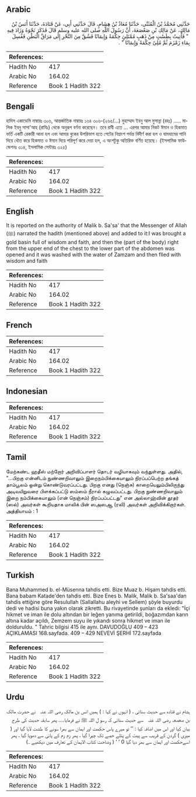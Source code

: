 ## Arabic


<div dir="rtl" lang="ar" style={{fontSize:'larger',backgroundColor:'#f8f9fa',padding:20}}>
حَدَّثَنِي مُحَمَّدُ بْنُ الْمُثَنَّى، حَدَّثَنَا مُعَاذُ بْنُ هِشَامٍ، قَالَ حَدَّثَنِي أَبِي، عَنْ قَتَادَةَ، حَدَّثَنَا أَنَسُ بْنُ مَالِكٍ، عَنْ مَالِكِ بْنِ صَعْصَعَةَ، أَنَّ رَسُولَ اللَّهِ صلى الله عليه وسلم قَالَ فَذَكَرَ نَحْوَهُ وَزَادَ فِيهِ ‏ "‏ فَأُتِيتُ بِطَسْتٍ مِنْ ذَهَبٍ مُمْتَلِئٍ حِكْمَةً وَإِيمَانًا فَشُقَّ مِنَ النَّحْرِ إِلَى مَرَاقِّ الْبَطْنِ فَغُسِلَ بِمَاءِ زَمْزَمَ ثُمَّ مُلِئَ حِكْمَةً وَإِيمَانًا ‏"‏ ‏.‏
</div>
<div style={{backgroundColor:'#f8f9fa',padding:20, marginBottom: 10}}><table> <thead> <tr> <th>References:</th> <th></th> </tr> </thead> <tbody><tr><td>Hadith No</td><td>417</td></tr><tr><td>Arabic No</td><td>164.02</td></tr><tr><td>Reference</td><td>Book 1 Hadith 322</td></tr></tbody></table></div>

## Bengali


<div dir="ltr" lang="bn" style={{fontSize:'larger',backgroundColor:'#f8f9fa',padding:20}}>
হাদিস একাডেমি নাম্বারঃ ৩০৬, আন্তর্জাতিক নাম্বারঃ ১৬৪ ৩০৬-(২৬৫/...) মুহাম্মাদ ইবনু আল মুসান্না (রহঃ) ..... মালিক ইবনু সাসা'আহ (রাযিঃ) থেকে অনুরূপ বর্ণনা করেছেন। তবে রাবী এতে ... এরপর আমার নিকট ঈমান ও হিকমাত ভর্তি একটি রেকারী আনা হল এবং আমার বুকের উপরিভাগ হতে পেটের নিম্নাংশ পর্যন্ত বিদীর্ণ করা হল ও যামযামের পানি দিয়ে ধৌত করে হিকমাত ও ঈমান দিয়ে পরিপূর্ণ করে দেয়া হল, এ অংশটুকু অতিরিক্ত বর্ণিত হয়েছে। (ইসলামিক ফাউন্ডেশনঃ ৩১৪, ইসলামিক সেন্টারঃ ৩২৫)
</div>
<div style={{backgroundColor:'#f8f9fa',padding:20, marginBottom: 10}}><table> <thead> <tr> <th>References:</th> <th></th> </tr> </thead> <tbody><tr><td>Hadith No</td><td>417</td></tr><tr><td>Arabic No</td><td>164.02</td></tr><tr><td>Reference</td><td>Book 1 Hadith 322</td></tr></tbody></table></div>

## English


<div dir="ltr" lang="en" style={{fontSize:'larger',backgroundColor:'#f8f9fa',padding:20}}>
It is reported on the authority of Malik b. Sa'sa' that the Messenger of Allah (ﷺ) narrated the hadith (mentioned above) and added to it:I was brought a gold basin full of wisdom and faith, and then the (part of the body) right from the upper end of the chest to the lower part of the abdomen was opened and it was washed with the water of Zamzam and then flled with wisdom and faith
</div>
<div style={{backgroundColor:'#f8f9fa',padding:20, marginBottom: 10}}><table> <thead> <tr> <th>References:</th> <th></th> </tr> </thead> <tbody><tr><td>Hadith No</td><td>417</td></tr><tr><td>Arabic No</td><td>164.02</td></tr><tr><td>Reference</td><td>Book 1 Hadith 322</td></tr></tbody></table></div>

## French


<div dir="ltr" lang="fr" style={{fontSize:'larger',backgroundColor:'#f8f9fa',padding:20}}>

</div>
<div style={{backgroundColor:'#f8f9fa',padding:20, marginBottom: 10}}><table> <thead> <tr> <th>References:</th> <th></th> </tr> </thead> <tbody><tr><td>Hadith No</td><td>417</td></tr><tr><td>Arabic No</td><td>164.02</td></tr><tr><td>Reference</td><td>Book 1 Hadith 322</td></tr></tbody></table></div>

## Indonesian


<div dir="ltr" lang="id" style={{fontSize:'larger',backgroundColor:'#f8f9fa',padding:20}}>

</div>
<div style={{backgroundColor:'#f8f9fa',padding:20, marginBottom: 10}}><table> <thead> <tr> <th>References:</th> <th></th> </tr> </thead> <tbody><tr><td>Hadith No</td><td>417</td></tr><tr><td>Arabic No</td><td>164.02</td></tr><tr><td>Reference</td><td>Book 1 Hadith 322</td></tr></tbody></table></div>

## Tamil


<div dir="ltr" lang="ta" style={{fontSize:'larger',backgroundColor:'#f8f9fa',padding:20}}>
மேற்கண்ட ஹதீஸ் மற்றோர் அறிவிப்பாளர் தொடர் வழியாகவும் வந்துள்ளது. அதில், "...பிறகு என்னிடம் நுண்ணறிவாலும் இறைநம்பிக்கையாலும் நிரப்பப்பெற்ற தங்கத் தாம்பூலம் ஒன்று கொண்டுவரப்பட்டது. பிறகு எனது (நெஞ்சு) காறையெலும்பிலிருந்து அடிவயிறுவரை பிளக்கப்பட்டு ஸம்ஸம் நீரால் கழுவப்பட்டது. பிறகு நுண்ணறிவாலும் இறை நம்பிக்கையாலும் (என் நெஞ்சம்) நிரப்பப்பட்டது" என அல்லாஹ்வின் தூதர் (ஸல்) அவர்கள் கூறியதாக மாலிக் பின் ஸஅஸஆ (ரலி) அவர்கள் அறிவிக்கிறார்கள். அத்தியாயம் : 1
</div>
<div style={{backgroundColor:'#f8f9fa',padding:20, marginBottom: 10}}><table> <thead> <tr> <th>References:</th> <th></th> </tr> </thead> <tbody><tr><td>Hadith No</td><td>417</td></tr><tr><td>Arabic No</td><td>164.02</td></tr><tr><td>Reference</td><td>Book 1 Hadith 322</td></tr></tbody></table></div>

## Turkish


<div dir="ltr" lang="tr" style={{fontSize:'larger',backgroundColor:'#f8f9fa',padding:20}}>
Bana Muhammed b. el-Müsenna tahdis etti. Bize Muaz b. Hişam tahdis etti. Bana babam Katade'den tahdis etti. Bize Enes b. Malik, Malik b. Sa'saa'dan tahdis ettiğine göre Resulullah (Sallallahu aleyhi ve Sellem) şöyle buyurdu dedi ve hadisi buna yakın olarak zikretti. Bu rivayetinde şunları da ekledi: "İçi hikmet ve iman ile dolu altından bir leğen yanıma getirildi, boğazımdan karın altına kadar açıldı, Zemzem suyu ile yıkandı sonra hikmet ve iman ile dolduruldu. " Tahric bilgisi 415 ile aynı. DAVUDOĞLU 409 – 423 AÇIKLAMASI 168.sayfada. 409 – 429 NEVEVİ ŞERHİ 172.sayfada
</div>
<div style={{backgroundColor:'#f8f9fa',padding:20, marginBottom: 10}}><table> <thead> <tr> <th>References:</th> <th></th> </tr> </thead> <tbody><tr><td>Hadith No</td><td>417</td></tr><tr><td>Arabic No</td><td>164.02</td></tr><tr><td>Reference</td><td>Book 1 Hadith 322</td></tr></tbody></table></div>

## Urdu


<div dir="rtl" lang="ur" style={{fontSize:'larger',backgroundColor:'#f8f9fa',padding:20}}>
ہشام نے قتادہ سے حدیث سنائی ، ( انہوں نے کہا : ) ہمیں انس بن مالک ‌رضی ‌اللہ ‌عنہ ‌ ‌ نے حضرت مالک بن صعصعہ ‌رضی ‌اللہ ‌عنہ ‌ ‌ سے حدیث سنائی کہ رسو ل اللہ ﷺ نے فرمایا.... پھر سابقہ حدیث کی طرح بیان کیا اور اس میں اضافہ کیا : ’’ تو میرے پاس حکمت اور ایمان سے بھرا سونے کا طشت لایا گیا اور ( میری ) گردن کے قریب سے پیٹ کے پتلے حصے تک چیرا گیا ، پھر زم زم کے پانی سے دھویا گیا ، پھر اسےحکمت اور ایمان سے بھر دیا گیا 0 ‘ ‘ ( وضاحت کتاب الایمان کے تعارف میں دیکھیے ۔)
</div>
<div style={{backgroundColor:'#f8f9fa',padding:20, marginBottom: 10}}><table> <thead> <tr> <th>References:</th> <th></th> </tr> </thead> <tbody><tr><td>Hadith No</td><td>417</td></tr><tr><td>Arabic No</td><td>164.02</td></tr><tr><td>Reference</td><td>Book 1 Hadith 322</td></tr></tbody></table></div>